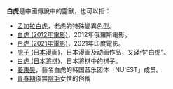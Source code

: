 '''白虎'''是中國傳說中的靈獸，也可以指：
*[[孟加拉白虎|孟加拉白虎]]，老虎的特殊變異色型。
*[[白虎_(2012年電影)|白虎 (2012年電影)]]，2012年俄羅斯電影。
*[[白虎_(2021年電影)|白虎 (2021年電影)]]，2021年印度電影。
*[[虎子_(日本漫画)|虎子 (日本漫画)]]，日本漫画及动画作品，又译作“白虎”。
*[[白虎_(日本將棋)|白虎 (日本將棋)]]，日本將棋中的棋子。
*[[姜東昊|姜東昊]]，藝名白虎的韩国音乐团体「NU'EST」成员。
*[[青春期|青春期]]後無[[陰毛|陰毛]]女性的俗稱
{{Disambiguation|cat=二字消歧义}}